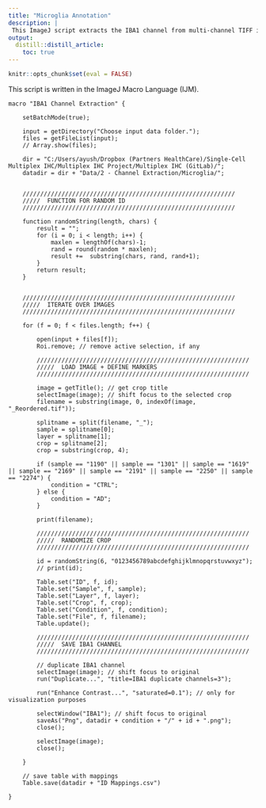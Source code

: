 ```yaml
---
title: "Microglia Annotation"
description: |
 This ImageJ script extracts the IBA1 channel from multi-channel TIFF images and assigns each image a random alphanumeric code for blinded microglia annotation.
output:
  distill::distill_article:
    toc: true
---
```


```r
knitr::opts_chunk$set(eval = FALSE)
```

This script is written in the ImageJ Macro Language (IJM).

``` .ijm
macro "IBA1 Channel Extraction" {

	setBatchMode(true);

	input = getDirectory("Choose input data folder.");
	files = getFileList(input);
	// Array.show(files);

	dir = "C:/Users/ayush/Dropbox (Partners HealthCare)/Single-Cell Multiplex IHC/Multiplex IHC Project/Multiplex IHC (GitLab)/";
	datadir = dir + "Data/2 - Channel Extraction/Microglia/";


	////////////////////////////////////////////////////////////
	/////  FUNCTION FOR RANDOM ID
	////////////////////////////////////////////////////////////
	
	function randomString(length, chars) {
		result = "";
		for (i = 0; i < length; i++) {
			maxlen = lengthOf(chars)-1;
			rand = round(random * maxlen);
			result +=  substring(chars, rand, rand+1);
		}
		return result;
	}
	

	////////////////////////////////////////////////////////////
	/////  ITERATE OVER IMAGES
	////////////////////////////////////////////////////////////
	
	for (f = 0; f < files.length; f++) {

		open(input + files[f]);
		Roi.remove; // remove active selection, if any
	
		////////////////////////////////////////////////////////////
		/////  LOAD IMAGE + DEFINE MARKERS
		////////////////////////////////////////////////////////////
		
		image = getTitle(); // get crop title
		selectImage(image); // shift focus to the selected crop
		filename = substring(image, 0, indexOf(image, "_Reordered.tif"));
		
		splitname = split(filename, "_");	
		sample = splitname[0];
		layer = splitname[1];
		crop = splitname[2];
		crop = substring(crop, 4);
		
		if (sample == "1190" || sample == "1301" || sample == "1619" || sample == "2169" || sample == "2191" || sample == "2250" || sample == "2274") {
			condition = "CTRL";
		} else {
			condition = "AD";
		}
		
		print(filename);

		////////////////////////////////////////////////////////////
		/////  RANDOMIZE CROP
		////////////////////////////////////////////////////////////

		id = randomString(6, "0123456789abcdefghijklmnopqrstuvwxyz");
		// print(id);

		Table.set("ID", f, id);
		Table.set("Sample", f, sample);
		Table.set("Layer", f, layer);
		Table.set("Crop", f, crop);
		Table.set("Condition", f, condition);
		Table.set("File", f, filename);
		Table.update();
	
		////////////////////////////////////////////////////////////
		/////  SAVE IBA1 CHANNEL
		////////////////////////////////////////////////////////////
		
		// duplicate IBA1 channel
		selectImage(image); // shift focus to original
		run("Duplicate...", "title=IBA1 duplicate channels=3");

		run("Enhance Contrast...", "saturated=0.1"); // only for visualization purposes
		
		selectWindow("IBA1"); // shift focus to original
		saveAs("Png", datadir + condition + "/" + id + ".png");
		close();

		selectImage(image);
		close();
	
	}

	// save table with mappings
	Table.save(datadir + "ID Mappings.csv")

}
```
